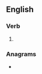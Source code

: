 ==English==

===Verb===
{{head|en|verb form}}

# {{en-past of|party}}

===Anagrams===
* {{anagrams|en|Perdita|pirated}}